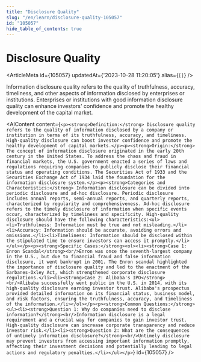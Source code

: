 ```yaml
---
title: "Disclosure Quality"
slug: "/en/learn/disclosure-quality-105057"
id: "105057"
hide_table_of_contents: true
---
```



# Disclosure Quality

<ArticleMeta id={105057} updatedAt={'2023-10-28 11:20:05'} alias={`[]`} />
<div className='border-solid border-b border-t-0 my-4 border-[var(--ifm-color-gray-300)]' />

Information disclosure quality refers to the quality of truthfulness, accuracy, timeliness, and other aspects of information disclosed by enterprises or institutions. Enterprises or institutions with good information disclosure quality can enhance investors' confidence and promote the healthy development of the capital market.

<AIContent content={`<p><strong>Definition:</strong> Disclosure quality refers to the quality of information disclosed by a company or institution in terms of its truthfulness, accuracy, and timeliness. High-quality disclosure can boost investor confidence and promote the healthy development of capital markets.</p><p><strong>Origin:</strong> The concept of information disclosure originated in the early 20th century in the United States. To address the chaos and fraud in financial markets, the U.S. government enacted a series of laws and regulations requiring companies to publicly disclose their financial status and operating conditions. The Securities Act of 1933 and the Securities Exchange Act of 1934 laid the foundation for the information disclosure system.</p><p><strong>Categories and Characteristics:</strong> Information disclosure can be divided into periodic disclosure and ad-hoc disclosure. Periodic disclosure includes annual reports, semi-annual reports, and quarterly reports, characterized by regularity and comprehensiveness. Ad-hoc disclosure refers to the timely disclosure of information when specific events occur, characterized by timeliness and specificity. High-quality disclosure should have the following characteristics:<ul><li>Truthfulness: Information must be true and not misleading.</li><li>Accuracy: Information should be accurate, avoiding errors and omissions.</li><li>Timeliness: Information should be disclosed within the stipulated time to ensure investors can access it promptly.</li></ul></p><p><strong>Specific Cases:</strong><ol><li><strong>Case 1: Enron Scandal</strong><br/>Enron was once the seventh-largest company in the U.S., but due to financial fraud and false information disclosure, it went bankrupt in 2001. The Enron scandal highlighted the importance of disclosure quality and led to the enactment of the Sarbanes-Oxley Act, which strengthened corporate disclosure regulations.</li><li><strong>Case 2: Alibaba's IPO</strong><br/>Alibaba successfully went public in the U.S. in 2014, with its high-quality disclosure earning investor trust. Alibaba's prospectus provided detailed information on its financial status, business model, and risk factors, ensuring the truthfulness, accuracy, and timeliness of the information.</li></ol></p><p><strong>Common Questions:</strong><ul><li><strong>Question 1: Why do companies need to disclose information?</strong><br/>Information disclosure is a legal requirement and a crucial way for companies to gain investor trust. High-quality disclosure can increase corporate transparency and reduce investor risk.</li><li><strong>Question 2: What are the consequences of untimely information disclosure?</strong><br/>Untimely disclosure may prevent investors from accessing important information promptly, affecting their investment decisions and potentially leading to legal actions and regulatory penalties.</li></ul></p>`} id={105057} />
